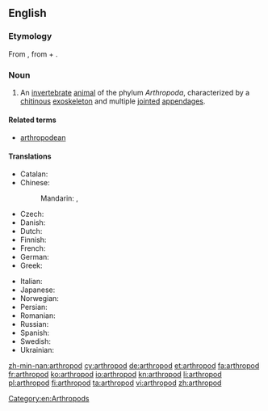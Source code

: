 ==English==
{{wikipedia}}

===Etymology===
From {{etyl|la}} {{term|arthropoda|lang=la}}, from {{etyl|grc}} {{term|ἄρθρον||joint|tr=arthron|sc=polytonic|lang=grc}}
+ {{term|πούς||foot|tr=pous|sc=polytonic|lang=grc}}.

===Noun===
{{en-noun|pl2=arthropodae}}

# An [[invertebrate]] [[animal]] of the phylum ''Arthropoda'', characterized by a [[chitin]]ous [[exoskeleton]] and multiple [[joint]]ed [[appendage]]s.

====Related terms====
* [[arthropodean]]

====Translations====
{{trans-top|animal of Arthropoda}}
* Catalan: {{t-|ca|artròpode|m}}
* Chinese:
*: Mandarin: {{t|cmn|節肢動物|sc=Hani}}, {{t|cmn|节肢动物|tr=jiézhī dòngwù|sc=Hani}}
* Czech: {{t-|cs|členovec|m}}
* Danish: {{t-|da|leddyr}}
* Dutch: {{t+|nl|geleedpotige}}
* Finnish: {{t+|fi|niveljalkainen}}
* French: {{t+|fr|arthropode|m}}
* German: {{t-|de|Gliederfüßler|m}}
* Greek: {{t+|el|αρθρόποδο|n|tr=arthrópodo}}
{{trans-mid}}
* Italian: {{t-|it|artropodo|m}}
* Japanese: {{t-|ja|節足動物|tr=せっそくどうぶつ, sessoku dōbutsu}}
* Norwegian: {{t-|no|leddyr}}
* Persian: {{t+|fa|بندپایان|tr=bandpâyân}}
* Romanian: {{t+|ro|artropod|n}}
* Russian: {{t+|ru|членистоногое|n|tr=členistonógoje}}
* Spanish: {{t+|es|artrópodo|m}}
* Swedish: {{t+|sv|leddjur|n}}
* Ukrainian: {{t-|uk|членистоноге|n|tr=členystonóhe|sc=Cyrl}}
{{trans-bottom}}

[[Category:en:Arthropods]]

[[zh-min-nan:arthropod]]
[[cy:arthropod]]
[[de:arthropod]]
[[et:arthropod]]
[[fa:arthropod]]
[[fr:arthropod]]
[[ko:arthropod]]
[[io:arthropod]]
[[kn:arthropod]]
[[li:arthropod]]
[[pl:arthropod]]
[[fi:arthropod]]
[[ta:arthropod]]
[[vi:arthropod]]
[[zh:arthropod]]